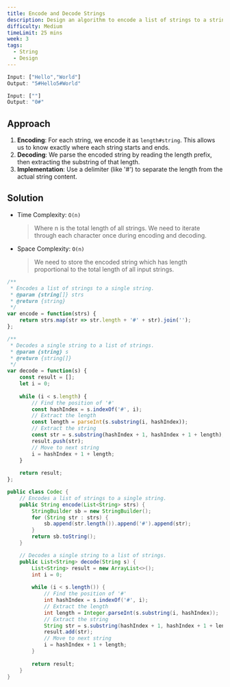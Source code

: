 ```yaml
---
title: Encode and Decode Strings
description: Design an algorithm to encode a list of strings to a string and decode the string back to the original list of strings.
difficulty: Medium
timeLimit: 25 mins
week: 3
tags:
  - String
  - Design
---
```


```js title="Example"
Input: ["Hello","World"]
Output: "5#Hello5#World"

Input: [""]
Output: "0#"
```

## Approach

1. **Encoding**: For each string, we encode it as `length#string`. This allows us to know exactly where each string starts and ends.
2. **Decoding**: We parse the encoded string by reading the length prefix, then extracting the substring of that length.
3. **Implementation**: Use a delimiter (like '#') to separate the length from the actual string content.

## Solution

- Time Complexity: `O(n)`
  > Where n is the total length of all strings. We need to iterate through each character once during encoding and decoding.
- Space Complexity: `O(n)`
  > We need to store the encoded string which has length proportional to the total length of all input strings.

```js tab="JavaScript"
/**
 * Encodes a list of strings to a single string.
 * @param {string[]} strs
 * @return {string}
 */
var encode = function(strs) {
    return strs.map(str => str.length + '#' + str).join('');
};

/**
 * Decodes a single string to a list of strings.
 * @param {string} s
 * @return {string[]}
 */
var decode = function(s) {
    const result = [];
    let i = 0;
    
    while (i < s.length) {
        // Find the position of '#'
        const hashIndex = s.indexOf('#', i);
        // Extract the length
        const length = parseInt(s.substring(i, hashIndex));
        // Extract the string
        const str = s.substring(hashIndex + 1, hashIndex + 1 + length);
        result.push(str);
        // Move to next string
        i = hashIndex + 1 + length;
    }
    
    return result;
};
```

```java tab="Java"
public class Codec {
    // Encodes a list of strings to a single string.
    public String encode(List<String> strs) {
        StringBuilder sb = new StringBuilder();
        for (String str : strs) {
            sb.append(str.length()).append('#').append(str);
        }
        return sb.toString();
    }

    // Decodes a single string to a list of strings.
    public List<String> decode(String s) {
        List<String> result = new ArrayList<>();
        int i = 0;
        
        while (i < s.length()) {
            // Find the position of '#'
            int hashIndex = s.indexOf('#', i);
            // Extract the length
            int length = Integer.parseInt(s.substring(i, hashIndex));
            // Extract the string
            String str = s.substring(hashIndex + 1, hashIndex + 1 + length);
            result.add(str);
            // Move to next string
            i = hashIndex + 1 + length;
        }
        
        return result;
    }
}
```

